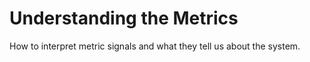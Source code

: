 # Understanding the Metrics

How to interpret metric signals and what they tell us about the system.

